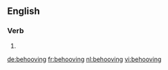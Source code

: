==English==

===Verb===
{{head|en}}

# {{present participle of|behoove}}

[[de:behooving]]
[[fr:behooving]]
[[nl:behooving]]
[[vi:behooving]]